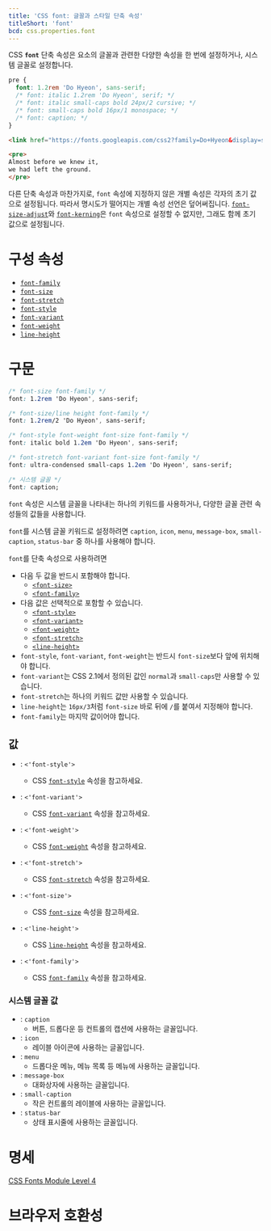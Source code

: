 ```yaml
---
title: 'CSS font: 글꼴과 스타일 단축 속성'
titleShort: 'font'
bcd: css.properties.font
---
```


CSS **`font`** 단축 속성은 요소의 글꼴과 관련한 다양한 속성을 한 번에 설정하거나, 시스템 글꼴로 설정합니다.

```css hidden name=demo
pre {
  font: 1.2rem 'Do Hyeon', sans-serif;
  /* font: italic 1.2rem 'Do Hyeon', serif; */
  /* font: italic small-caps bold 24px/2 cursive; */
  /* font: small-caps bold 16px/1 monospace; */
  /* font: caption; */
}
```

```html hidden editable=false name=demo filename=font
<link href="https://fonts.googleapis.com/css2?family=Do+Hyeon&display=swap" rel="stylesheet" />
```

```html hidden name=demo
<pre>
Almost before we knew it,
we had left the ground.
</pre>
```

<LiveExample height={240} lang="css" name="demo" />

다른 단축 속성과 마찬가지로, `font` 속성에 지정하지 않은 개별 속성은 각자의 초기 값으로 설정됩니다. 따라서 명시도가 떨어지는 개별 속성 선언은 덮어써집니다. [`font-size-adjust`](https://developer.mozilla.org/en-US/docs/Web/CSS/font-size-adjust)와 [`font-kerning`](https://developer.mozilla.org/en-US/docs/Web/CSS/font-kerning)은 `font` 속성으로 설정할 수 없지만, 그래도 함께 초기 값으로 설정됩니다.

# 구성 속성

- [`font-family`][font-family]
- [`font-size`][font-size]
- [`font-stretch`][font-stretch]
- [`font-style`][font-style]
- [`font-variant`][font-variant]
- [`font-weight`][font-weight]
- [`line-height`][line-height]

# 구문

```css
/* font-size font-family */
font: 1.2rem 'Do Hyeon', sans-serif;

/* font-size/line height font-family */
font: 1.2rem/2 'Do Hyeon', sans-serif;

/* font-style font-weight font-size font-family */
font: italic bold 1.2em 'Do Hyeon', sans-serif;

/* font-stretch font-variant font-size font-family */
font: ultra-condensed small-caps 1.2em 'Do Hyeon', sans-serif;

/* 시스템 글꼴 */
font: caption;
```

`font` 속성은 시스템 글꼴을 나타내는 하나의 키워드를 사용하거나, 다양한 글꼴 관련 속성들의 값들을 사용합니다.

`font`를 시스템 글꼴 키워드로 설정하려면 `caption`, `icon`, `menu`, `message-box`, `small-caption`, `status-bar` 중 하나를 사용해야 합니다.

`font`를 단축 속성으로 사용하려면

- 다음 두 값을 반드시 포함해야 합니다.
  - [`<font-size>`][font-size]
  - [`<font-family>`][font-family]
- 다음 값은 선택적으로 포함할 수 있습니다.
  - [`<font-style>`][font-style]
  - [`<font-variant>`][font-variant]
  - [`<font-weight>`][font-weight]
  - [`<font-stretch>`][font-stretch]
  - [`<line-height>`][line-height]
- `font-style`, `font-variant`, `font-weight`는 반드시 `font-size`보다 앞에 위치해야 합니다.
- `font-variant`는 CSS 2.1에서 정의된 값인 `normal`과 `small-caps`만 사용할 수 있습니다.
- `font-stretch`는 하나의 키워드 값만 사용할 수 있습니다.
- `line-height`는 `16px/3`처럼 `font-size` 바로 뒤에 `/`를 붙여서 지정해야 합니다.
- `font-family`는 마지막 값이어야 합니다.

## 값

- : `<'font-style'>`
  - CSS [`font-style`][font-style] 속성을 참고하세요.

- : `<'font-variant'>`
  - CSS [`font-variant`][font-variant] 속성을 참고하세요.

- : `<'font-weight'>`
  - CSS [`font-weight`][font-weight] 속성을 참고하세요.

- : `<'font-stretch'>`
  - CSS [`font-stretch`][font-stretch] 속성을 참고하세요.

- : `<'font-size'>`
  - CSS [`font-size`][font-size] 속성을 참고하세요.

- : `<'line-height'>`
  - CSS [`line-height`][line-height] 속성을 참고하세요.

- : `<'font-family'>`
  - CSS [`font-family`][font-family] 속성을 참고하세요.

### 시스템 글꼴 값

- : `caption`
  - 버튼, 드롭다운 등 컨트롤의 캡션에 사용하는 글꼴입니다.
- : `icon`
  - 레이블 아이콘에 사용하는 글꼴입니다.
- : `menu`
  - 드롭다운 메뉴, 메뉴 목록 등 메뉴에 사용하는 글꼴입니다.
- : `message-box`
  - 대화상자에 사용하는 글꼴입니다.
- : `small-caption`
  - 작은 컨트롤의 레이블에 사용하는 글꼴입니다.
- : `status-bar`
  - 상태 표시줄에 사용하는 글꼴입니다.

# 명세

[CSS Fonts Module Level 4](https://drafts.csswg.org/css-fonts/#font-prop)

# 브라우저 호환성

<BrowserCompat data={props.bcd} />

[font-family]: ./font-family
[font-size]: ./font-size
[font-stretch]: https://developer.mozilla.org/en-US/docs/Web/CSS/font-stretch
[font-style]: ./font-style
[font-variant]: https://developer.mozilla.org/en-US/docs/Web/CSS/font-variant
[font-weight]: ./font-weight
[line-height]: ./line-height
